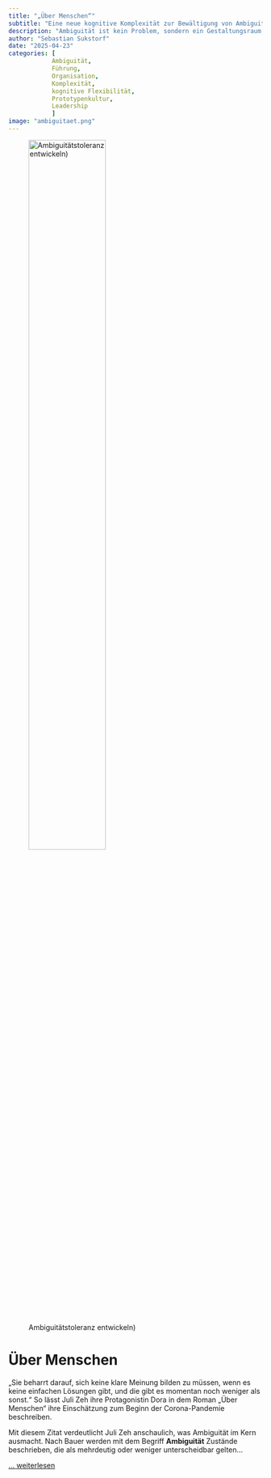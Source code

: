 ```yaml
---
title: "„Über Menschen“"
subtitle: "Eine neue kognitive Komplexität zur Bewältigung von Ambiguität in Organisationen"
description: "Ambiguität ist kein Problem, sondern ein Gestaltungsraum."
author: "Sebastian Sukstorf"
date: "2025-04-23"
categories: [
            Ambiguität, 
            Führung, 
            Organisation, 
            Komplexität, 
            kognitive Flexibilität, 
            Prototypenkultur, 
            Leadership
            ]
image: "ambiguitaet.png"
---
```


![Ambiguitätstoleranz entwickeln)](ambiguitaet.png){fig-alt="Ambiguitätstoleranz entwickeln)" fig-align="center" width=60%}

# Über Menschen

„Sie beharrt darauf, sich keine klare Meinung bilden zu müssen, wenn es keine einfachen Lösungen gibt, und die gibt es momentan noch weniger als sonst.“  So lässt Juli Zeh ihre Protagonistin Dora in dem Roman „Über Menschen“ ihre Einschätzung zum Beginn der Corona-Pandemie beschreiben.

Mit diesem Zitat verdeutlicht Juli Zeh anschaulich, was Ambiguität im Kern ausmacht. Nach Bauer werden mit dem Begriff **Ambiguität** Zustände beschrieben, die als mehrdeutig oder weniger unterscheidbar gelten...

[... weiterlesen](ambiguitaet.sukstorf.de)